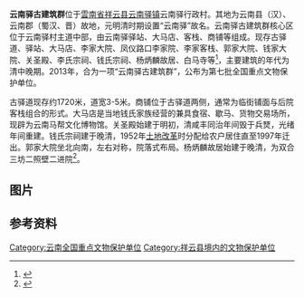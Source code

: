 {{Otheruses|other=祥云县的行政区划|云南驿镇}}
{{文物保护单位 
|名称 = 云南驿古建筑群
|编号 = 7-1385
|图片 = The Ancient Tea Horse Road in Yunnan Village.JPG
|级别 = N
|分类 = 古建筑
|时代 = [[清|清]] 
|所在 = [[云南省|云南省]][[大理白族自治州|大理白族自治州]][[祥云县|祥云县]] 
|坐标 =
|登录 = 2013年
|坐标 = {{coord|25.4248|100.6905|display=inline,title}}
}}

'''云南驿古建筑群'''位于[[雲南省|雲南省]][[祥云县|祥云县]][[云南驿镇|云南驿镇]]云南驿行政村。其地为云南县（汉）、云南郡（蜀汉、晋）故地，元明清时期设置“云南驿”故名。云南驿古建筑群核心区位于云南驿村主道中部，由云南驿驿站、大马店、客栈、商铺等组成。现存古驿道、驿站、大马店、李家大院、凤仪路口李家院、李家客栈、郭家大院、钱家大院、关圣殿、李氏宗祠、钱氏宗祠、杨炳麟故居、白马寺等<ref>{{Cite web |url=http://www.ynkgs.cn/html/heritage/20140701221830.htm |title=云南省文物考古研究所-祥云云南驿二期古建筑群修缮工程 |accessdate=2016-09-17 |archive-date=2016-09-18 |archive-url=https://archive.is/20160918061113/http://www.ynkgs.cn/html/heritage/20140701221830.htm |dead-url=no }}</ref>，主要建筑的年代为清中晚期。2013年，合为一项“云南驿古建筑群”，公布为第七批全国重点文物保护单位。

古驿道现存约1720米，道宽3-5米。商铺位于古驿道两侧，通常为临街铺面与后院客栈组合的形式。大马店是当地钱氏家族经营的兼具食宿、歇马、货物交易场所，现辟为云南马帮文化博物馆。关圣殿始建于明初，清咸丰同治年间毁于兵燹，光绪年间重建。钱氏宗祠建于晚清，1952年[[土地改革|土地改革]]时分配给农户居住直至1997年迁出。郭家大院坐北向南，左右对称，院落式布局。杨炳麟故居始建于晚清，为双合三坊二照壁二进院<ref>{{Cite web |url=http://www.ynkgs.com/html/heritage/20140506104234.htm |title=云南考古-祥云云南驿古建筑群修缮工程 |accessdate=2016-09-17 |archive-date=2016-09-18 |archive-url=https://archive.is/20160918061216/http://www.ynkgs.com/html/heritage/20140506104234.htm |dead-url=no }}</ref>。

==图片==
{{Gallery
|width = 300
|height = 
|lines = 1
|File:Yunnan Village Xiangyun.jpg|云南驿村入口
|File:The Ancient Tea Horse Road in Yunnan Village Xiangyun.jpg|古驿道及沿街铺面
|File:Li's House in Yunnan Village Xiangyun.jpg|李家大院
}}

==参考资料==
{{Reflist}}

{{云南全国重点文物保护单位}}

[[Category:云南全国重点文物保护单位|Category:云南全国重点文物保护单位]]
[[Category:祥云县境内的文物保护单位|Category:祥云县境内的文物保护单位]]